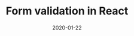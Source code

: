 ---
title: Form validation in React
excerpt: Implement sync, async form validations in React
date: 2020-01-22
---